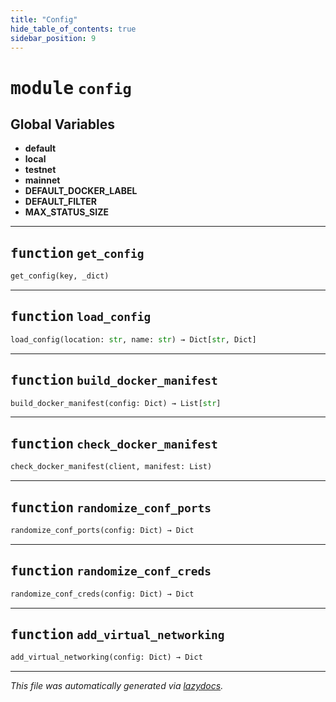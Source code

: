 ```yaml
---
title: "Config"
hide_table_of_contents: true
sidebar_position: 9
---
```



# <kbd>module</kbd> `config`




**Global Variables**
---------------
- **default**
- **local**
- **testnet**
- **mainnet**
- **DEFAULT_DOCKER_LABEL**
- **DEFAULT_FILTER**
- **MAX_STATUS_SIZE**

---


## <kbd>function</kbd> `get_config`

```python
get_config(key, _dict)
```






---


## <kbd>function</kbd> `load_config`

```python
load_config(location: str, name: str) → Dict[str, Dict]
```






---


## <kbd>function</kbd> `build_docker_manifest`

```python
build_docker_manifest(config: Dict) → List[str]
```






---


## <kbd>function</kbd> `check_docker_manifest`

```python
check_docker_manifest(client, manifest: List)
```






---


## <kbd>function</kbd> `randomize_conf_ports`

```python
randomize_conf_ports(config: Dict) → Dict
```






---


## <kbd>function</kbd> `randomize_conf_creds`

```python
randomize_conf_creds(config: Dict) → Dict
```






---


## <kbd>function</kbd> `add_virtual_networking`

```python
add_virtual_networking(config: Dict) → Dict
```








---

_This file was automatically generated via [lazydocs](https://github.com/ml-tooling/lazydocs)._
